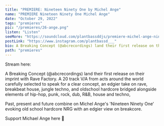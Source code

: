 ---
title: "PREMIERE: Nineteen Ninety One by Michel Ange"
name: "PREMIERE Nineteen Ninety One Michel Ange"
date: "October 29, 2022"
tags: "premieres"
pic: "/premieres/26-ange.png"
listen: "Listen"
seeMore: "https://soundcloud.com/plantbassddjs/premiere-michel-ange-nineteen-ninety-one"
postLink: "https://www.instagram.com/plantbassd___"
bio: A Breaking Concept (@abcrecordings) land their first release on their imprint with Rave Factory"
path: "premieres"
---

<Picture src="/premieres/26-michael-ange.jpg" alt="Michael Ange cover pic" size={1200} />

Stream here: <HoverLink url="soundcloud.com/plantbassddjs/premiere-michel-ange-nineteen-ninety-one" name="Michel Ange - Nineteen Ninety One" external inline />

A Breaking Concept (@abcrecordings) land their first release on their imprint with Rave Factory. A 20 track V/A from acts around the world carefully selected to speak for a clear concept, an edgier take on rave, breakbeat house, jungle techno, and oldschool hardcore bridged alongside elements of hip-hop, punk, rock, dub, R&B, house and techno,

Past, present and future combine on Michel Ange's 'Nineteen Ninety One' evoking old school hardcore NRG with an edgier view on breakcore.

Support Michael Ange here 🌱 <HoverLink url="abreakingconcept.bandcamp.com/album/rave-factory-v-a-i" external inline />
